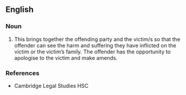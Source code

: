 ==English==

===Noun===
{{en-noun|sg=[[reintegrative]] [[shaming]]}}

# {{context|criminal law}} This brings together the offending party and the victim/s so that the offender can see the harm and suffering they have inflicted on the victim or the victim’s family. The offender has the opportunity to apologise to the victim and make amends.

===References===
*Cambridge Legal Studies HSC